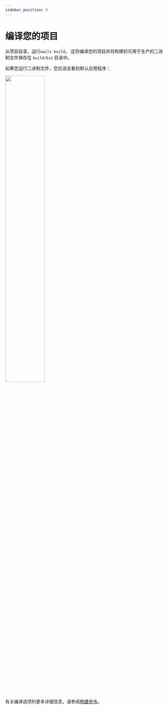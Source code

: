 ```yaml
---
sidebar_position: 6
---
```


# 编译您的项目

从项目目录，运行`wails build`。 这将编译您的项目并将构建的可用于生产的二进制文件保存在 `build/bin` 目录中。

如果您运行二进制文件，您应该会看到默认应用程序：

<div class="text--center">
    <img src="/img/defaultproject.png" width="50%" class="screenshot"/>
</div>

<br/>


有关编译选项的更多详细信息，请参阅[构建命令](../reference/cli#构建)。

